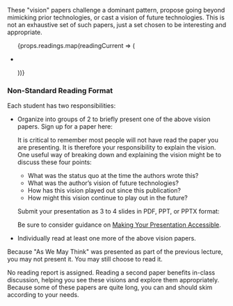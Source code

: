 
These "vision" papers challenge a dominant pattern, propose going beyond mimicking prior technologies, or cast a vision of future technologies.
This is not an exhaustive set of such papers, just a set chosen to be interesting and appropriate.

<ul>
    {props.readings.map(readingCurrent => (
        <li key={readingCurrent.title}>
            <p><FormattedReading reading={readingCurrent}/></p>
        </li>
    ))}
</ul>

### Non-Standard Reading Format

Each student has two responsibilities:

- Organize into groups of 2 to briefly present one of the above vision papers. Sign up for a paper here:

  <p><CourseInformationLink linkName="linkVisionsOrganization" /></p>

  It is critical to remember most people will not have read the paper you are presenting.
  It is therefore your responsibility to explain the vision.
  One useful way of breaking down and explaining the vision might be to discuss these four points:

  - What was the status quo at the time the authors wrote this?
  - What was the author’s vision of future technologies?
  - How has this vision played out since this publication?
  - How might this vision continue to play out in the future?

  Submit your presentation as 3 to 4 slides in PDF, PPT, or PPTX format:

  <p><CourseInformationLink linkName="linkSubmitVisions" /></p>

  Be sure to consider guidance on [Making Your Presentation Accessible](http://interactions.acm.org/archive/view/july-august-2017/making-your-presentation-accessible).

- Individually read at least one more of the above vision papers.

Because "As We May Think" was presented as part of the previous lecture, you may not present it. You may still choose to read it.

No reading report is assigned.
Reading a second paper benefits in-class discussion, helping you see these visions and explore them appropriately.
Because some of these papers are quite long, you can and should skim according to your needs.

